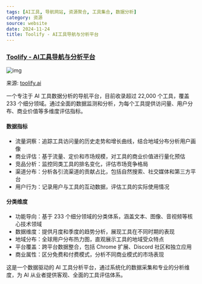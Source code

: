 ```yaml
---
tags: [AI工具, 导航网站, 资源聚合, 工具集合, 数据分析]
category: 资源
source: website
date: 2024-11-24
title: Toolify - AI工具导航与分析平台
---
```


### [Toolify - AI工具导航与分析平台](https://www.toolify.ai/)

![img](https://img.mengpeng.tech/i/2024/12/07/67540878d4e61.webp)

来源: [toolify.ai](https://www.toolify.ai/)

一个专注于 AI 工具数据分析的导航平台，目前收录超过 22,000 个工具，覆盖 233 个细分领域。通过全面的数据监测和分析，为每个工具提供访问量、用户分布、商业价值等多维度评估指标。

#### 数据指标
- 流量洞察：追踪工具访问量的历史走势和增长曲线，结合地域分布分析用户画像
- 商业评估：基于流量、定价和市场规模，对工具的商业价值进行量化预估
- 竞品分析：监控同类工具的排名变化，评估市场竞争格局
- 渠道分布：分析各引流渠道的贡献占比，包括自然搜索、社交媒体和第三方平台
- 用户行为：记录用户与工具的互动数据，评估工具的实际使用情况

#### 分类维度
- 功能导向：基于 233 个细分领域的分类体系，涵盖文本、图像、音视频等核心技术领域
- 数据维度：提供月度和季度的趋势分析，展现工具在不同时期的表现
- 地域分布：全球用户分布热力图，直观展示工具的地域受众特点
- 平台覆盖：跨平台数据整合，包括 Chrome 扩展、Discord 社区和独立应用
- 商业属性：区分免费和付费模式，分析不同商业模式的市场表现

这是一个数据驱动的 AI 工具分析平台，通过系统化的数据采集和专业的分析维度，为 AI 从业者提供客观、全面的工具评估体系。 